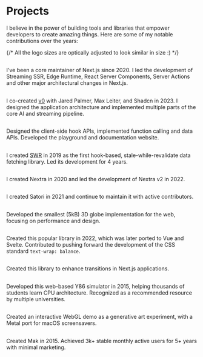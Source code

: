 # Projects

I believe in the power of building tools and libraries that empower developers to create amazing things. Here are some of my notable contributions over the years:

{/* All the logo sizes are optically adjusted to look similar in size :) */}

## [<Nextjs height={14} />](https://nextjs.org "Next.js")

I've been a core maintainer of Next.js since 2020. I led the development of Streaming SSR, Edge Runtime, React Server Components, Server Actions and other major architectural changes in Next.js.

## [<V0 height={14}/>](https://v0.dev "Vercel v0")

I co-created [v0](https://v0.dev) with Jared Palmer, Max Leiter, and Shadcn in 2023. I designed the application architecture and implemented multiple parts of the core AI and streaming pipeline.

## [<AISDK height={18}/>](https://github.com/vercel/ai "Vercel AI SDK")

Designed the client-side hook APIs, implemented function calling and data APIs. Developed the playground and documentation website.

## [<SWR height={13}/>](https://swr.vercel.app "SWR")

I created [SWR](https://swr.vercel.app) in 2019 as the first hook-based, stale-while-revalidate data fetching library. Led its development for 4 years.

## [<Nextra height={14}/>](https://nextra.site "Nextra")

I created Nextra in 2020 and led the development of Nextra v2 in 2022.

## [<Satori height={18}/>](https://github.com/vercel/satori "Satori")

I created Satori in 2021 and continue to maintain it with active contributors.

## [<COBE height={18}/>](https://github.com/shuding/cobe "COBE")

Developed the smallest (5kB) 3D globe implementation for the web, focusing on performance and design.

## [<ReactWrapBalancer height={18} />](https://react-wrap-balancer.vercel.app "React Wrap Balancer")

Created this popular library in 2022, which was later ported to Vue and Svelte. Contributed to pushing forward the development of the CSS standard `text-wrap: balance`.

## [<NextViewTransitions height={18}/>](https://github.com/shuding/next-view-transitions "Next View Transitions")

Created this library to enhance transitions in Next.js applications.

## [<Y86Simulator height={18}/>](https://y86.js.org "Y86 Simulator")

Developed this web-based Y86 simulator in 2015, helping thousands of students learn CPU architecture. Recognized as a recommended resource by multiple universities.

## [<Metaballs height={18}/>](https://metaballs.vercel.app "Metaballs")

Created an interactive WebGL demo as a generative art experiment, with a Metal port for macOS screensavers.

## [<Mak height={18}/>](https://inns.studio/mak "Mak")

Created Mak in 2015. Achieved 3k+ stable monthly active users for 5+ years with minimal marketing.
